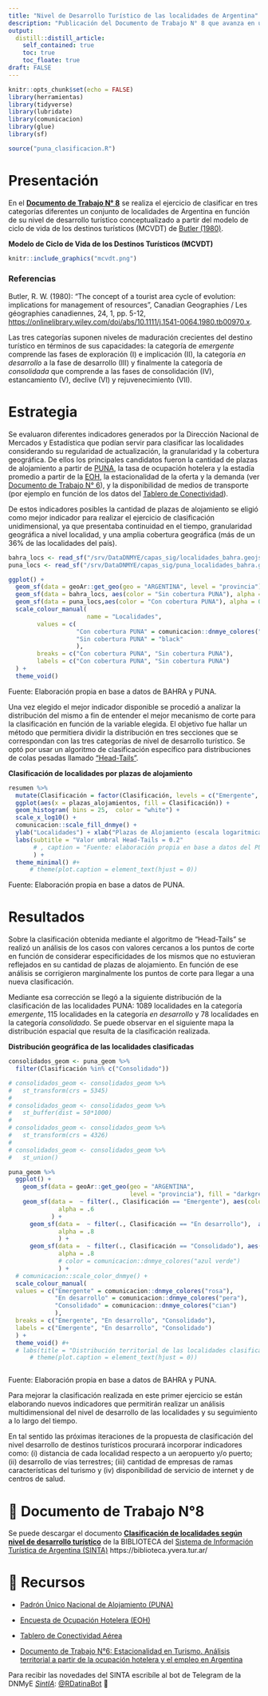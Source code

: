 ```yaml
---
title: "Nivel de Desarrollo Turístico de las localidades de Argentina"
description: "Publicación del Documento de Trabajo N° 8 que avanza en un primer ejercicio de clasificación de las localidades según nivel de desarrollo turístico."
output:
  distill::distill_article:
    self_contained: true
    toc: true
    toc_floate: true
draft: FALSE    
---
```


```r
knitr::opts_chunk$set(echo = FALSE)
library(herramientas)
library(tidyverse)
library(lubridate)
library(comunicacion)
library(glue)
library(sf)
```

```r


source("puna_clasificacion.R")
```

# Presentación

En el **[Documento de Trabajo N° 8](https://tableros.yvera.tur.ar/recursos/biblioteca/DT8_clasificacion_localidades.pdf)** se realiza el ejercicio de clasificar en tres categorías diferentes un conjunto de localidades de Argentina en función de su nivel de desarrollo turístico conceptualizado a partir del modelo de ciclo de vida de los destinos turísticos (MCVDT) de [Butler (1980)](https://onlinelibrary.wiley.com/doi/abs/10.1111/j.1541-0064.1980.tb00970.x). 

**Modelo de Ciclo de Vida de los Destinos Turísticos (MCVDT)**

```r

knitr::include_graphics("mcvdt.png")


```


<aside>

### Referencias

Butler, R. W. (1980): “The concept of a tourist area cycle of evolution: implications for management of resources”, Canadian Geographies / Les géographies canadiennes, 24, 1, pp. 5-12, <https://onlinelibrary.wiley.com/doi/abs/10.1111/j.1541-0064.1980.tb00970.x>. 

</aside>

Las tres categorías suponen niveles de maduración crecientes del destino turístico en términos de sus capacidades: la categoría de *emergente* comprende las fases de exploración (I) e implicación (II), la categoría *en desarrollo* a la fase de desarrollo (III) y finalmente la categoría de *consolidada* que comprende a las fases de consolidación (IV), estancamiento (V), declive (VI) y rejuvenecimiento (VII).

# Estrategia

Se evaluaron diferentes indicadores generados por la Dirección Nacional de Mercados y Estadística que podían servir para clasificar las localidades considerando su regularidad de actualización, la granularidad y la cobertura geográfica. De ellos los principales candidatos fueron la cantidad de plazas de alojamiento a partir de [PUNA](https://tableros.yvera.tur.ar/puna/), la tasa de ocupación hotelera y la estadía promedio a partir de la [EOH](https://tableros.yvera.tur.ar/eoh.html), la estacionalidad de la oferta y la demanda (ver [Documento de Trabajo N° 6](https://tableros.yvera.tur.ar/recursos/biblioteca/estacionalidad_turismo.pdf)), y la disponibilidad de medios de transporte (por ejemplo en función de los datos del [Tablero de Conectividad](https://tableros.yvera.tur.ar/conectividad/)).

De estos indicadores posibles la cantidad de plazas de alojamiento se eligió como mejor indicador para realizar el ejercicio de clasificación unidimensional, ya que presentaba continuidad en el tiempo, granularidad geográfica a nivel localidad, y una amplia cobertura geográfica (más de un 36% de las localidades del país).

```r
bahra_locs <- read_sf("/srv/DataDNMYE/capas_sig/localidades_bahra.geojson")
puna_locs <- read_sf("/srv/DataDNMYE/capas_sig/puna_localidades_bahra.gpkg")

ggplot() +
  geom_sf(data = geoAr::get_geo(geo = "ARGENTINA", level = "provincia")) +
  geom_sf(data = bahra_locs, aes(color = "Sin cobertura PUNA"), alpha = 0.6, size = .5) +
  geom_sf(data = puna_locs,aes(color = "Con cobertura PUNA"), alpha = 0.8, size = .5) +
  scale_colour_manual(
                      name = "Localidades",
        values = c(
                   "Con cobertura PUNA" = comunicacion::dnmye_colores("rosa"),
                   "Sin cobertura PUNA" = "black"
                   ),
        breaks = c("Con cobertura PUNA", "Sin cobertura PUNA"),
        labels = c("Con cobertura PUNA", "Sin cobertura PUNA")
  ) +
  theme_void()
```
Fuente: Elaboración propia en base a datos de BAHRA y PUNA.

Una vez elegido el mejor indicador disponible se procedió a analizar la distribución del mismo a fin de entender el mejor mecanismo de corte para la clasificación en función de la variable elegida. El objetivo fue hallar un método que permitiera dividir la distribución en tres secciones que se correspondan con las tres categorías de nivel de desarrollo turístico. Se optó por usar un algoritmo de clasificación específico para distribuciones de colas pesadas llamado ["Head-Tails"](https://cran.r-project.org/package=classInt).

**Clasificación de localidades por plazas de alojamiento**
```r
resumen %>% 
  mutate(Clasificación = factor(Clasificación, levels = c("Emergente", "En desarrollo", "Consolidado"))) %>% 
  ggplot(aes(x = plazas_alojamientos, fill = Clasificación)) +
  geom_histogram( bins = 25,  color = "white") +
  scale_x_log10() +
  comunicacion::scale_fill_dnmye() +
  ylab("Localidades") + xlab("Plazas de Alojamiento (escala logaritmica)") +
  labs(subtitle = "Valor umbral Head-Tails = 0.2"
       # , caption = "Fuente: elaboración propia en base a datos del PUNA"
       ) +
  theme_minimal() #+
      # theme(plot.caption = element_text(hjust = 0))
```
Fuente: Elaboración propia en base a datos de PUNA.


# Resultados

Sobre la clasificación obtenida mediante el algoritmo de "Head-Tails" se realizó un análisis de los casos con valores cercanos a los puntos de corte en función de considerar especificidades de los mismos que no estuvieran reflejados en su cantidad de plazas de alojamiento. En función de ese análisis se corrigieron marginalmente los puntos de corte para llegar a una nueva clasificación.

Mediante esa corrección se llegó a la siguiente distribución de la clasificación de las localidades PUNA: 1089 localidades en la categoría *emergente*, 115 localidades en la categoría *en desarrollo* y 78 localidades en la categoría *consolidado*. Se puede observar en el siguiente mapa la distribución espacial que resulta de la clasificación realizada.

**Distribución geográfica de las localidades clasificadas**
```r

consolidados_geom <- puna_geom %>% 
  filter(Clasificación %in% c("Consolidado")) 

# consolidados_geom <- consolidados_geom %>% 
#   st_transform(crs = 5345)
# 
# consolidados_geom <- consolidados_geom %>% 
#   st_buffer(dist = 50*1000)
# 
# consolidados_geom <- consolidados_geom %>% 
#   st_transform(crs = 4326)
# 
# consolidados_geom <- consolidados_geom %>% 
#   st_union()

puna_geom %>% 
  ggplot() +
    geom_sf(data = geoAr::get_geo(geo = "ARGENTINA",
                                  level = "provincia"), fill = "darkgrey") +
    geom_sf(data =  ~ filter(., Clasificación == "Emergente"), aes(color = Clasificación) ,
              alpha = .6
            ) +
      geom_sf(data =  ~ filter(., Clasificación == "En desarrollo"),  aes(color = Clasificación),
              alpha = .8
              ) +
      geom_sf(data =  ~ filter(., Clasificación == "Consolidado"), aes(color = Clasificación),
              alpha = .8
              # color = comunicacion::dnmye_colores("azul verde")
              ) +
  # comunicacion::scale_color_dnmye() +
  scale_colour_manual(
  values = c("Emergente" = comunicacion::dnmye_colores("rosa"), 
             "En desarrollo" = comunicacion::dnmye_colores("pera"),
             "Consolidado" = comunicacion::dnmye_colores("cian")
             ),
  breaks = c("Emergente", "En desarrollo", "Consolidado"),
  labels = c("Emergente", "En desarrollo", "Consolidado")
  ) +
  theme_void() #+
  # labs(title = "Distribución territorial de las localidades clasificadas\nsegún nivel de desarrollo turístico.", caption = "Fuente: elaboración propia en base a datos del PUNA" ) +
      # theme(plot.caption = element_text(hjust = 0))



```
Fuente: Elaboración propia en base a datos de BAHRA y PUNA.

Para mejorar la clasificación realizada en este primer ejercicio se están elaborando nuevos indicadores que permitirán realizar un análisis multidimensional del nivel de desarrollo de las localidades y su seguimiento a lo largo del tiempo.

En tal sentido las próximas iteraciones de la propuesta de clasificación del nivel desarrollo de destinos turísticos procurará incorporar indicadores como: (i)  distancia de cada localidad respecto a un aeropuerto y/o puerto; (ii) desarrollo de vías terrestres; (iii) cantidad de empresas de ramas características del turismo y (iv) disponibilidad de servicio de internet y de centros de salud. 



# 🔗 Documento de Trabajo N°8

Se puede descargar el documento **[Clasificación de localidades según nivel de desarrollo turístico](https://tableros.yvera.tur.ar/recursos/biblioteca/DT8_clasificacion_localidades.pdf)** de la  BIBLIOTECA del  [Sistema de Información Turística de Argentina (SINTA)](https://www.yvera.tur.ar/sinta/)  https://biblioteca.yvera.tur.ar/


# 🔗 Recursos

- [Padrón Único Nacional de Alojamiento (PUNA)](https://tableros.yvera.tur.ar/puna/) 

- [Encuesta de Ocupación Hotelera (EOH)](https://tableros.yvera.tur.ar/eoh.html)
 
- [Tablero de Conectividad Aérea](https://tableros.yvera.tur.ar/conectividad/)

- [Documento de Trabajo N°6: Estacionalidad en Turismo. Análisis territorial a partir de la ocupación hotelera y el empleo en Argentina](https://tableros.yvera.tur.ar/recursos/biblioteca/estacionalidad_turismo.pdf)



::: {.infobox}
Para recibir las novedades del SINTA escribíle al bot de Telegram de la DNMyE <a href=‘https://bitacora.yvera.tur.ar/posts/2022-09-08-sintia/’ target=‘_blank’>*SintIA*</a>: <a href=‘https://t.me/RDatinaBot’ target=‘_blank’>@RDatinaBot</a> 🤖
:::

